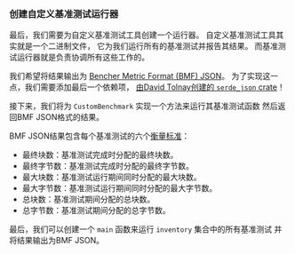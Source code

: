 
### 创建自定义基准测试运行器

最后，我们需要为自定义基准测试工具创建一个运行器。
自定义基准测试工具其实就是一个二进制文件，
它为我们运行所有的基准测试并报告其结果。
而基准测试运行器就是负责协调所有这些工作的。

我们希望将结果输出为 [Bencher Metric Format (BMF) JSON][bmf json]。
为了实现这一点，我们需要添加最后一个依赖项，
[由David Tolnay创建的 `serde_json` crate][crates serde json]！

<CargoTomlSerdeJson />

接下来，我们将为 `CustomBenchmark` 实现一个方法来运行其基准测试函数
然后返回BMF JSON格式的结果。

<PlayGameRsRun />

BMF JSON结果包含每个基准测试的六个[衡量标准][measures]：

- 最终块数：基准测试完成时分配的最终块数。
- 最终字节数：基准测试完成时分配的最终字节数。
- 最大块数：基准测试运行期间同时分配的最大块数。
- 最大字节数：基准测试运行期间同时分配的最大字节数。
- 总块数：基准测试期间分配的总块数。
- 总字节数：基准测试期间分配的总字节数。

最后，我们可以创建一个 `main` 函数来运行 `inventory` 集合中的所有基准测试
并将结果输出为BMF JSON。

<PlayGameMain />

[bmf json]: /zh/docs/reference/bencher-metric-format/
[measures]: /zh/docs/explanation/benchmarking/#measures

[crates serde json]: https://crates.io/crates/serde_json